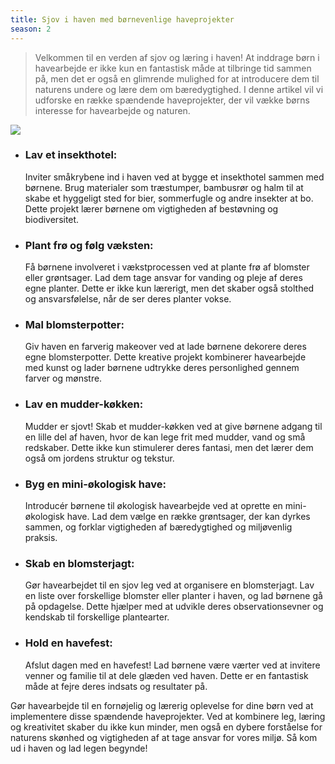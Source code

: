 ```yaml
---
title: Sjov i haven med børnevenlige haveprojekter
season: 2
---
```


> Velkommen til en verden af sjov og læring i haven! At inddrage børn i havearbejde er ikke kun en fantastisk måde at tilbringe tid sammen på, men det er også en glimrende mulighed for at introducere dem til naturens undere og lære dem om bæredygtighed. I denne artikel vil vi udforske en række spændende haveprojekter, der vil vække børns interesse for havearbejde og naturen.

<img src="/images/illustrations/illustration-bughotel.svg" />

- ### Lav et insekthotel:

  Inviter småkrybene ind i haven ved at bygge et insekthotel sammen med børnene. Brug materialer som træstumper, bambusrør og halm til at skabe et hyggeligt sted for bier, sommerfugle og andre insekter at bo. Dette projekt lærer børnene om vigtigheden af bestøvning og biodiversitet.

- ### Plant frø og følg væksten:

  Få børnene involveret i vækstprocessen ved at plante frø af blomster eller grøntsager. Lad dem tage ansvar for vanding og pleje af deres egne planter. Dette er ikke kun lærerigt, men det skaber også stolthed og ansvarsfølelse, når de ser deres planter vokse.

- ### Mal blomsterpotter:

  Giv haven en farverig makeover ved at lade børnene dekorere deres egne blomsterpotter. Dette kreative projekt kombinerer havearbejde med kunst og lader børnene udtrykke deres personlighed gennem farver og mønstre.

- ### Lav en mudder-køkken:

  Mudder er sjovt! Skab et mudder-køkken ved at give børnene adgang til en lille del af haven, hvor de kan lege frit med mudder, vand og små redskaber. Dette ikke kun stimulerer deres fantasi, men det lærer dem også om jordens struktur og tekstur.

- ### Byg en mini-økologisk have:

  Introducér børnene til økologisk havearbejde ved at oprette en mini-økologisk have. Lad dem vælge en række grøntsager, der kan dyrkes sammen, og forklar vigtigheden af bæredygtighed og miljøvenlig praksis.

- ### Skab en blomsterjagt:

  Gør havearbejdet til en sjov leg ved at organisere en blomsterjagt. Lav en liste over forskellige blomster eller planter i haven, og lad børnene gå på opdagelse. Dette hjælper med at udvikle deres observationsevner og kendskab til forskellige plantearter.

- ### Hold en havefest:
  Afslut dagen med en havefest! Lad børnene være værter ved at invitere venner og familie til at dele glæden ved haven. Dette er en fantastisk måde at fejre deres indsats og resultater på.

Gør havearbejde til en fornøjelig og lærerig oplevelse for dine børn ved at implementere disse spændende haveprojekter. Ved at kombinere leg, læring og kreativitet skaber du ikke kun minder, men også en dybere forståelse for naturens skønhed og vigtigheden af at tage ansvar for vores miljø. Så kom ud i haven og lad legen begynde!
